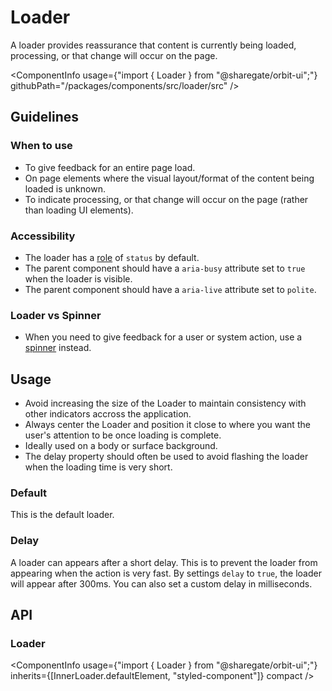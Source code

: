 
<Meta
    title="Components/Loader"
    id="loader"
/>

# Loader

<Tagline>A loader provides reassurance that content is currently being loaded, processing, or that change will occur on the page.</Tagline>

<ComponentInfo
    usage={"import { Loader } from \"@sharegate/orbit-ui\";"}
    githubPath="/packages/components/src/loader/src"
/>

## Guidelines

### When to use

- To give feedback for an entire page load.
- On page elements where the visual layout/format of the content being loaded is unknown.
- To indicate processing, or that change will occur on the page (rather than loading UI elements).

### Accessibility

- The loader has a [role](https://developer.mozilla.org/en-US/docs/Web/Accessibility/ARIA/Roles) of `status` by default.
- The parent component should have a `aria-busy` attribute set to `true` when the loader is visible.
- The parent component should have a `aria-live` attribute set to `polite`.

### Loader vs Spinner

- When you need to give feedback for a user or system action, use a [spinner](?path=/docs/spinner--default-story) instead.

## Usage

- Avoid increasing the size of the Loader to maintain consistency with other indicators accross the application.
- Always center the Loader and position it close to where you want the user's attention to be once loading is complete.
- Ideally used on a body or surface background.
- The delay property should often be used to avoid flashing the loader when the loading time is very short.

### Default

This is the default loader.

<Preview>
    <Story name="default">
        <Loader aria-label="Loading..." />
    </Story>
</Preview>

### Delay

A loader can appears after a short delay. This is to prevent the loader from appearing when the action is very fast.
By settings `delay` to `true`, the loader will appear after 300ms. You can also set a custom delay in milliseconds.

<Preview>
    <Story name="delay">
        <Loader delay aria-label="Loading..."/>
    </Story>
</Preview>


## API

### Loader

<ComponentInfo
    usage={"import { Loader } from \"@sharegate/orbit-ui\";"}
    inherits={[InnerLoader.defaultElement, "styled-component"]}
    compact
/>

<ArgsTable of={InnerLoader} sort="alpha" />
